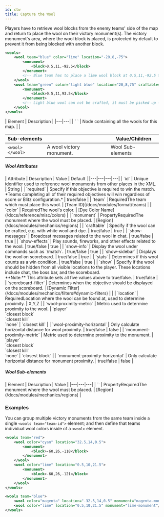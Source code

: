 ```yaml
---
id: ctw
title: Capture the Wool
---
```


Players have to retrieve wool blocks from the enemy teams' side of the map and return to place the wool on their victory monument(s). 
The victory monument's area, where the wool block is placed, is protected by default to prevent it from being blocked with another block.

```xml
<wools>
    <wool team="blue" color="lime" location="-20,8,-75">
        <monument>
            <block>0.5,11,-92.5</block>
        </monument>
        <!-- Blue team has to place a lime wool block at 0.5,11,-92.5 to win -->
    </wool>
    <wool team="green" color="light blue" location="20,8,75" craftable="false">
        <monument>
            <block>0.5,11,93.5</block>
        </monument>
        <!-- Light blue wool can not be crafted, it must be picked up -->
    </wool>
</wools>
```

<div className="table-container">
  | Element | Description |
  |---|---|
  | `<wools> </wools>` | Node containing all the wools for this map. | |

  | Sub-elements || Value/Children |
  |---|---|---|
  | `<wool> </wool>` | A wool victory monument. | <span className="badge badge--secondary">Wool Sub-elements</span> |
</div>

##### Wool Attributes

<div className="table-container">
  | Attribute | Description | Value | Default |
  |---|---|---|---|
  | `id` | Unique identifier used to reference wool monuments from other places in the XML. | <span className="badge badge--primary">String</span> |
  | `required` | Specify if this objective is required to win the match.<br />*Teams completing all of their required objectives will win regardless of score or Blitz configuration.* | <span className="badge badge--primary">true/false</span> |
  | `team` | <span className="badge badge--danger">Required</span>The team which must place this wool. | [Team ID](/docs/modules/format/teams) |
  | `color` | <span className="badge badge--danger">Required</span>The wool's color. | [Dye Color Name](/docs/reference/misc/colors) |
  | `monument` | <span className="badge badge--secondary" title="Can be either this attribute or a sub-element." >Property</span><span className="badge badge--danger">Required</span>The monument where the wool must be placed. | [Region](/docs/modules/mechanics/regions) |
  | `craftable` | Specify if the wool can be crafted, e.g. with white wool and dye. | <span className="badge badge--primary">true/false</span> | true |
  | `show-messages` | Broadcast messages related to the wool in chat. | <span className="badge badge--primary">true/false</span> | true |
  | `show-effects` | Play sounds, fireworks, and other effects related to the wool. | <span className="badge badge--primary">true/false</span> | true |
  | `show-info` | Display the wool under commands such as `/match`. | <span className="badge badge--primary">true/false</span> | true |
  | `show-sidebar` | Displays the wool on scoreboard. | <span className="badge badge--primary">true/false</span> | true |
  | `stats` | Determines if this wool counts as a win condition. | <span className="badge badge--primary">true/false</span> | true |
  | `show` | Specify if the wool should be hidden from all visible locations to the player. These locations include chat, the boss bar, and the scoreboard.<br />**Note:** This attribute sets all five values above to true/false. | <span className="badge badge--primary">true/false</span> |
  | `scoreboard-filter` | Determines when the objective should be displayed on the scoreboard. | [Dynamic Filter](/docs/modules/mechanics/filters#dynamic-filters) | |
  | `location` | <span className="badge badge--danger" title="Required after proto 1.3.4">Required</span>Location where the wool can be found at, used to determine proximity. | <span className="badge badge--primary">X,Y,Z</span> |
  | `wool-proximity-metric` | Metric used to determine proximity to the wool. | `player`<br />`closest block`<br />`closest kill`<br />`none` | `closest kill` |
  | `wool-proximity-horizontal` | Only calculate horizontal distance for wool proximity. | <span className="badge badge--primary">true/false</span> | false |
  | `monument-proximity-metric` | Metric used to determine proximity to the monument. | `player`<br />`closest block`<br />`closest kill`<br />`none` | `closest block` |
  | `monument-proximity-horizontal` | Only calculate horizontal distance for monument proximity. | <span className="badge badge--primary">true/false</span> | false |
</div>

##### Wool Sub-elements

<div className="table-container">
  | Element | Description | Value |
  |---|---|---|
  | `<monument>` | <span className="badge badge--secondary" title="Can be either this sub-element or an attribute.">Property</span><span className="badge badge--danger">Required</span>The monument where the wool must be placed. | [Region](/docs/modules/mechanics/regions) |
</div>

### Examples

You can group multiple victory monuments from the same team inside a single `<wools team="team-id">` element; and then define that teams individual wool colors inside of a `<wool>` element.

```xml
<wools team="red">
    <wool color="cyan" location="32.5,14,0.5">
        <monument>
            <block>-60,26,-118</block>
        </monument>
    </wool>
    <wool color="lime" location="0.5,10,21.5">
        <monument>
            <block>-60,26,-121</block>
        </monument>
    </wool>
</wools>

<wools team="blue">
    <wool color="magenta" location="-32.5,14,0.5" monument="magenta-monument"/>
    <wool color="lime" location="0.5,10,21.5" monument="lime-monument"/>
</wools>
```
